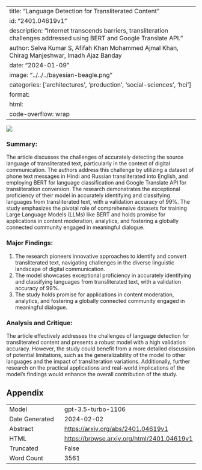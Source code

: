 
---
title: "Language Detection for Transliterated Content"
id: "2401.04619v1"
description: "Internet transcends barriers, transliteration challenges addressed using BERT and Google Translate API."
author: Selva Kumar S, Afifah Khan Mohammed Ajmal Khan, Chirag Manjeshwar, Imadh Ajaz Banday
date: "2024-01-09"
image: "../../../bayesian-beagle.png"
categories: ['architectures', 'production', 'social-sciences', 'hci']
format:
  html:
    code-overflow: wrap
---

![](None)

### **Summary:**
The article discusses the challenges of accurately detecting the source language of transliterated text, particularly in the context of digital communication. The authors address this challenge by utilizing a dataset of phone text messages in Hindi and Russian transliterated into English, and employing BERT for language classification and Google Translate API for transliteration conversion. The research demonstrates the exceptional proficiency of their model in accurately identifying and classifying languages from transliterated text, with a validation accuracy of 99%. The study emphasizes the pivotal role of comprehensive datasets for training Large Language Models (LLMs) like BERT and holds promise for applications in content moderation, analytics, and fostering a globally connected community engaged in meaningful dialogue.

### **Major Findings:**
1. The research pioneers innovative approaches to identify and convert transliterated text, navigating challenges in the diverse linguistic landscape of digital communication.
2. The model showcases exceptional proficiency in accurately identifying and classifying languages from transliterated text, with a validation accuracy of 99%.
3. The study holds promise for applications in content moderation, analytics, and fostering a globally connected community engaged in meaningful dialogue.

### **Analysis and Critique:**
The article effectively addresses the challenges of language detection for transliterated content and presents a robust model with a high validation accuracy. However, the study could benefit from a more detailed discussion of potential limitations, such as the generalizability of the model to other languages and the impact of transliteration variations. Additionally, further research on the practical applications and real-world implications of the model's findings would enhance the overall contribution of the study.

## Appendix

|          |          |
|----------|----------|
| Model     | gpt-3.5-turbo-1106       |
| Date Generated     | 2024-02-02       |
| Abstract | [https://arxiv.org/abs/2401.04619v1](https://arxiv.org/abs/2401.04619v1)        |
| HTML     | [https://browse.arxiv.org/html/2401.04619v1](https://browse.arxiv.org/html/2401.04619v1)       |
| Truncated       | False       |
| Word Count       | 3561       |